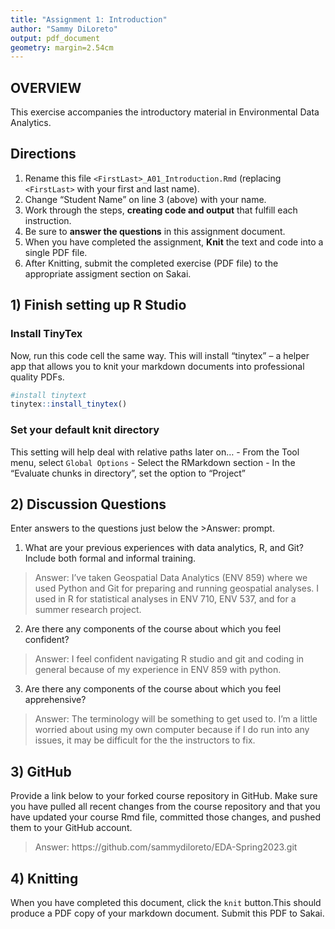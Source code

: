 ```yaml
---
title: "Assignment 1: Introduction"
author: "Sammy DiLoreto"
output: pdf_document
geometry: margin=2.54cm
---
```


## OVERVIEW

This exercise accompanies the introductory material in Environmental Data Analytics. 

## Directions
1.  Rename this file `<FirstLast>_A01_Introduction.Rmd` (replacing `<FirstLast>` with your first and last name).
2.  Change "Student Name" on line 3 (above) with your name.
3.  Work through the steps, **creating code and output** that fulfill each instruction.
4.  Be sure to **answer the questions** in this assignment document.
5.  When you have completed the assignment, **Knit** the text and code into a single PDF file.
6.  After Knitting, submit the completed exercise (PDF file) to the appropriate assigment section on Sakai.


## 1) Finish setting up R Studio

### Install TinyTex
Now, run this code cell the same way. This will install "tinytex" -- a helper app that allows you to knit your markdown documents into professional quality PDFs.
```r
#install tinytext
tinytex::install_tinytex()
```

### Set your default knit directory
This setting will help deal with relative paths later on...
 - From the Tool menu, select `Global Options`
 - Select the RMarkdown section
 - In the "Evaluate chunks in directory", set the option to "Project"

## 2) Discussion Questions
Enter answers to the questions just below the >Answer: prompt.

1. What are your previous experiences with data analytics, R, and Git? Include both formal and informal training.

> Answer: I've taken Geospatial Data Analytics (ENV 859) where we used Python and Git for preparing and running geospatial analyses. I used in R for statistical analyses in ENV 710, ENV 537, and for a summer research project. 

2. Are there any components of the course about which you feel confident?

> Answer: I feel confident navigating R studio and git and coding in general because of my experience in ENV 859 with python.

3. Are there any components of the course about which you feel apprehensive?

> Answer: The terminology will be something to get used to. I'm a little worried about using my own computer because if I do run into any issues, it may be difficult for the the instructors to fix. 


## 3) GitHub

Provide a link below to your forked course repository in GitHub. Make sure you have pulled all recent changes from the course repository and that you have updated your course Rmd file, committed those changes, and pushed them to your GitHub account. 

> Answer: https://github.com/sammydiloreto/EDA-Spring2023.git 

## 4) Knitting
When you have completed this document, click the `knit` button.This should produce a PDF copy of your markdown document. Submit this PDF to Sakai. 
